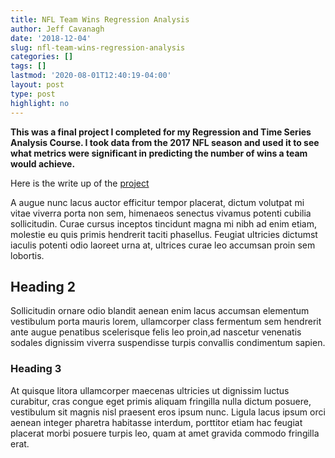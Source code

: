 ```yaml
---
title: NFL Team Wins Regression Analysis
author: Jeff Cavanagh
date: '2018-12-04'
slug: nfl-team-wins-regression-analysis
categories: []
tags: []
lastmod: '2020-08-01T12:40:19-04:00'
layout: post
type: post
highlight: no
---
```


**This was a final project I completed for my Regression and Time Series Analysis Course. I took data from the 2017 NFL season and used it to see what metrics were significant in predicting the number of wins a team would achieve.**

Here is the write up of the  [project](/projects/NFL_regression.pdf)

A augue nunc lacus auctor efficitur tempor placerat, dictum volutpat mi vitae viverra porta non sem, himenaeos senectus vivamus potenti cubilia sollicitudin. Curae cursus inceptos tincidunt magna mi nibh ad enim etiam, molestie eu quis primis hendrerit taciti phasellus. Feugiat ultricies dictumst iaculis potenti odio laoreet urna at, ultrices curae leo accumsan proin sem lobortis. 

## Heading 2

Sollicitudin ornare odio blandit aenean enim lacus accumsan elementum vestibulum porta mauris lorem, ullamcorper class fermentum sem hendrerit ante augue penatibus scelerisque felis leo proin,ad nascetur venenatis sodales dignissim viverra suspendisse turpis convallis condimentum sapien.

### Heading 3

At quisque litora ullamcorper maecenas ultricies ut dignissim luctus curabitur, cras congue eget primis aliquam fringilla nulla dictum posuere, vestibulum sit magnis nisl praesent eros ipsum nunc. Ligula lacus ipsum orci aenean integer pharetra habitasse interdum, porttitor etiam hac feugiat placerat morbi posuere turpis leo, quam at amet gravida commodo fringilla erat.
